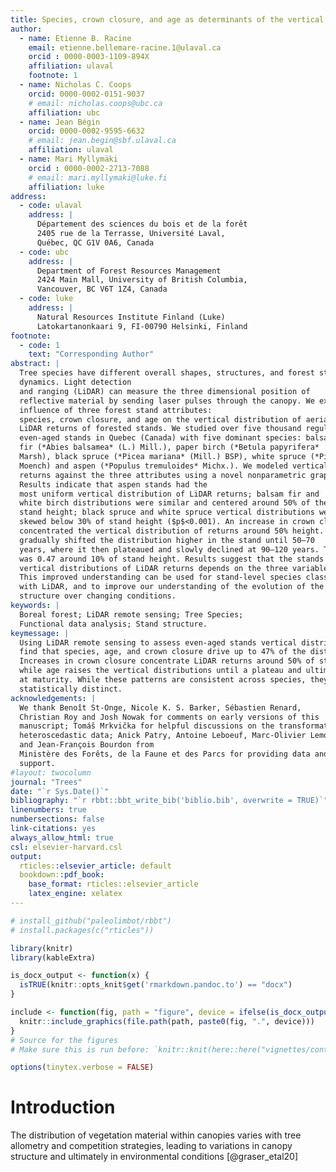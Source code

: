 ```yaml
---
title: Species, crown closure, and age as determinants of the vertical distribution of airborne LiDAR returns
author:
  - name: Etienne B. Racine
    email: etienne.bellemare-racine.1@ulaval.ca
    orcid : 0000-0003-1109-894X
    affiliation: ulaval
    footnote: 1
  - name: Nicholas C. Coops
    orcid: 0000-0002-0151-9037
    # email: nicholas.coops@ubc.ca
    affiliation: ubc
  - name: Jean Bégin
    orcid: 0000-0002-9595-6632
    # email: jean.begin@sbf.ulaval.ca
    affiliation: ulaval
  - name: Mari Myllymäki
    orcid : 0000-0002-2713-7088
    # email: mari.myllymaki@luke.fi
    affiliation: luke
address:
  - code: ulaval
    address: |
      Département des sciences du bois et de la forêt 
      2405 rue de la Terrasse, Université Laval, 
      Québec, QC G1V 0A6, Canada
  - code: ubc
    address: |
      Department of Forest Resources Management 
      2424 Main Mall, University of British Columbia, 
      Vancouver, BC V6T 1Z4, Canada
  - code: luke
    address: |
      Natural Resources Institute Finland (Luke) 
      Latokartanonkaari 9, FI-00790 Helsinki, Finland
footnote:
  - code: 1
    text: "Corresponding Author"
abstract: |
  Tree species have different overall shapes, structures, and forest stand 
  dynamics. Light detection
  and ranging (LiDAR) can measure the three dimensional position of
  reflective material by sending laser pulses through the canopy. We examine the 
  influence of three forest stand attributes:
  species, crown closure, and age on the vertical distribution of aerial
  LiDAR returns of forested stands. We studied over five thousand regular,
  even-aged stands in Quebec (Canada) with five dominant species: balsam
  fir (*Abies balsamea* (L.) Mill.), paper birch (*Betula papyrifera*
  Marsh), black spruce (*Picea mariana* (Mill.) BSP), white spruce (*Picea glauca* 
  Moench) and aspen (*Populus tremuloides* Michx.). We modeled vertical distribution of LiDAR 
  returns against the three attributes using a novel nonparametric graphical test of significance.
  Results indicate that aspen stands had the
  most uniform vertical distribution of LiDAR returns; balsam fir and
  white birch distributions were similar and centered around 50% of the
  stand height; black spruce and white spruce vertical distributions were
  skewed below 30% of stand height ($p$<0.001). An increase in crown closure
  concentrated the vertical distribution of returns around 50% height. Increasing age
  gradually shifted the distribution higher in the stand until 50–70
  years, where it then plateaued and slowly declined at 90–120 years. The full model maximal R²
  was 0.47 around 10% of stand height. Results suggest that the stands
  vertical distributions of LiDAR returns depends on the three variables studied.
  This improved understanding can be used for stand-level species classification
  with LiDAR, and to improve our understanding of the evolution of the forest
  structure over changing conditions.
keywords: |
  Boreal forest; LiDAR remote sensing; Tree Species; 
  Functional data analysis; Stand structure.
keymessage: |
  Using LiDAR remote sensing to assess even-aged stands vertical distributions, we
  find that species, age, and crown closure drive up to 47% of the distribution.
  Increases in crown closure concentrate LiDAR returns around 50% of stand height,
  while age raises the vertical distributions until a plateau and ultimate decline
  at maturity. While these patterns are consistent across species, they are
  statistically distinct.
acknowledgements: |
  We thank Benoît St-Onge, Nicole K. S. Barker, Sébastien Renard,
  Christian Roy and Josh Nowak for comments on early versions of this
  manuscript; Tomáš Mrkvička for helpful discussions on the transformations of 
  heteroscedastic data; Anick Patry, Antoine Leboeuf, Marc-Olivier Lemonde, 
  and Jean-François Bourdon from
  Ministère des Forêts, de la Faune et des Parcs for providing data and
  support.
#layout: twocolumn
journal: "Trees"
date: "`r Sys.Date()`"
bibliography: "`r rbbt::bbt_write_bib('biblio.bib', overwrite = TRUE)`"
linenumbers: true
numbersections: false
link-citations: yes
always_allow_html: true
csl: elsevier-harvard.csl
output:
  rticles::elsevier_article: default
  bookdown::pdf_book:
    base_format: rticles::elsevier_article
    latex_engine: xelatex
---
```


```r
# install_github("paleolimbot/rbbt")
# install.packages(c("rticles"))
```

```r
library(knitr)
library(kableExtra)

is_docx_output <- function(x) {
  isTRUE(knitr::opts_knit$get('rmarkdown.pandoc.to') == "docx")
}

include <- function(fig, path = "figure", device = ifelse(is_docx_output(), "png", "svg")) {
  knitr::include_graphics(file.path(path, paste0(fig, ".", device)))
}
# Source for the figures
# Make sure this is run before: `knitr::knit(here::here("vignettes/contrasts.Rmd"))`
```

```r
options(tinytex.verbose = FALSE)
```


# Introduction

The distribution of vegetation material within canopies varies with tree
allometry and competition strategies, leading to variations in canopy
structure and ultimately in environmental conditions [@graser_etal20]